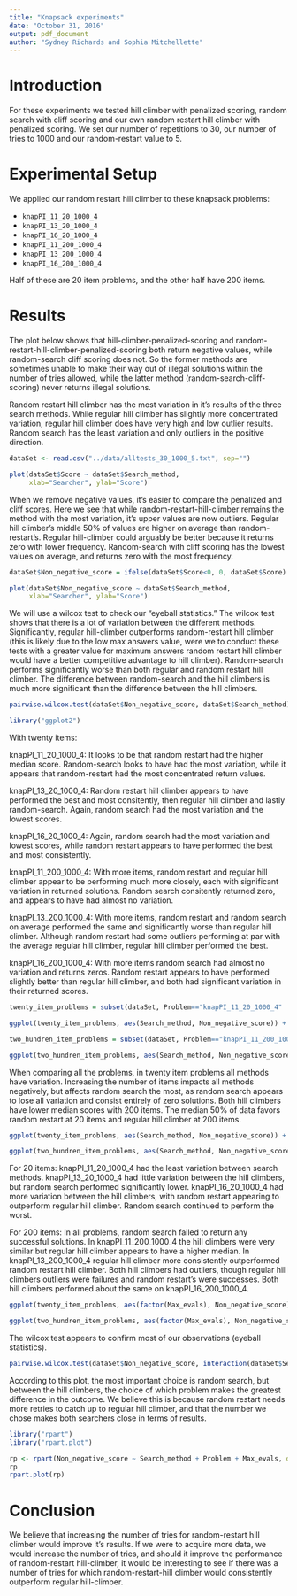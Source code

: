 ```yaml
---
title: "Knapsack experiments"
date: "October 31, 2016"
output: pdf_document
author: "Sydney Richards and Sophia Mitchellette"
---
```


# Introduction

For these experiments we tested hill climber with penalized scoring, random search with cliff scoring and our own random restart hill climber with penalized scoring. We set our number of repetitions to 30, our number of tries to 1000 and our random-restart value to 5.

# Experimental Setup

We applied our random restart hill climber to these knapsack problems:

* `knapPI_11_20_1000_4`
* `knapPI_13_20_1000_4` 
* `knapPI_16_20_1000_4`
* `knapPI_11_200_1000_4`
* `knapPI_13_200_1000_4`
* `knapPI_16_200_1000_4`

Half of these are 20 item problems, and the other half have 200 items.

# Results

The plot below shows that hill-climber-penalized-scoring and random-restart-hill-climber-penalized-scoring both return negative values, while random-search cliff scoring does not. So the former methods are sometimes unable to make their way out of illegal solutions within the number of tries allowed, while the latter method (random-search-cliff-scoring) never returns illegal solutions.

Random restart hill climber has the most variation in it's results of the three search methods. While regular hill climber has slightly more concentrated variation, regular hill climber does have very high and low outlier results. Random search has the least variation and only outliers in the positive direction.

```r
dataSet <- read.csv("../data/alltests_30_1000_5.txt", sep="")

plot(dataSet$Score ~ dataSet$Search_method,
     xlab="Searcher", ylab="Score")
```

When we remove negative values, it's easier to compare the penalized and cliff scores. Here we see that while random-restart-hill-climber remains the method with the most variation, it's upper values are now outliers. Regular hill climber's middle 50% of values are higher on average than random-restart's. Regular hill-climber could arguably be better because it returns zero with lower frequency. Random-search with cliff scoring has the lowest values on average, and returns zero with the most frequency.

```r
dataSet$Non_negative_score = ifelse(dataSet$Score<0, 0, dataSet$Score)

plot(dataSet$Non_negative_score ~ dataSet$Search_method,
     xlab="Searcher", ylab="Score")
```

We will use a wilcox test to check our "eyeball statistics." The wilcox test shows that there is a lot of variation between the different methods. Significantly, regular hill-climber outperforms random-restart hill climber (this is likely due to the low max answers value, were we to conduct these tests with a greater value for maximum answers random restart hill climber would have a better competitive advantage to hill climber). Random-search performs significantly worse than both regular and random restart hill climber. The difference between random-search and the hill climbers is much more significant than the difference between the hill climbers.

```r
pairwise.wilcox.test(dataSet$Non_negative_score, dataSet$Search_method)
```

```r
library("ggplot2")
```

With twenty items:

knapPI_11_20_1000_4: It looks to be that random restart had the higher median score. Random-search looks to have had the most variation, while it appears that random-restart had the most concentrated return values.

knapPI_13_20_1000_4: Random restart hill climber appears to have performed the best and most consitently, then regular hill climber and lastly random-search. Again, random search had the most variation and the lowest scores.

knapPI_16_20_1000_4: Again, random search had the most variation and lowest scores, while random restart appears to have performed the best and most consistently.

knapPI_11_200_1000_4: With more items, random restart and regular hill climber appear to be performing much more closely, each with significant variation in returned solutions. Random search consitently returned zero, and appears to have had almost no variation.

knapPI_13_200_1000_4: With more items, random restart and random search on average performed the same and significantly worse than regular hill climber. Although random restart had some outliers performing at par with the average regular hill climber, regular hill climber performed the best.

knapPI_16_200_1000_4: With more items random search had almost no variation and returns zeros. Random restart appears to have performed slightly better than regular hill climber, and both had significant variation in their returned scores.

```r
twenty_item_problems = subset(dataSet, Problem=="knapPI_11_20_1000_4" | Problem=="knapPI_13_20_1000_4" | Problem=="knapPI_16_20_1000_4")

ggplot(twenty_item_problems, aes(Search_method, Non_negative_score)) + geom_boxplot() + facet_grid(. ~ Problem)

two_hundren_item_problems = subset(dataSet, Problem=="knapPI_11_200_1000_4" | Problem=="knapPI_13_200_1000_4" | Problem=="knapPI_16_200_1000_4")

ggplot(two_hundren_item_problems, aes(Search_method, Non_negative_score)) + geom_boxplot() + facet_grid(. ~ Problem)
```

When comparing all the problems, in twenty item problems all methods have variation. Increasing the number of items impacts all methods negatively, but affects random search the most, as random search appears to lose all variation and consist entirely of zero solutions. Both hill climbers have lower median scores with 200 items. The median 50% of data favors random restart at 20 items and regular hill climber at 200 items.

```r
ggplot(twenty_item_problems, aes(Search_method, Non_negative_score)) + geom_boxplot() + facet_grid(. ~ Max_evals)

ggplot(two_hundren_item_problems, aes(Search_method, Non_negative_score)) + geom_boxplot() + facet_grid(. ~ Max_evals)
```

For 20 items:
knapPI_11_20_1000_4 had the least variation between search methods. knapPI_13_20_1000_4 had little variation between the hill climbers, but random search performed significantly lower. knapPI_16_20_1000_4 had more variation between the hill climbers, with random restart appearing to outperform regular hill climber. Random search continued to perform the worst.

For 200 items:
In all problems, random search failed to return any successful solutions. In knapPI_11_200_1000_4 the hill climbers were very similar but regular hill climber appears to have a higher median. In knapPI_13_200_1000_4 regular hill climber more consistently outperformed random restart hill climber. Both hill climbers had outliers, though regular hill climbers outliers were failures and random restart's were successes. Both hill climbers performed about the same on knapPI_16_200_1000_4.

```r
ggplot(twenty_item_problems, aes(factor(Max_evals), Non_negative_score)) + geom_boxplot() + facet_grid(Problem ~ Search_method)

ggplot(two_hundren_item_problems, aes(factor(Max_evals), Non_negative_score)) + geom_boxplot() + facet_grid(Problem ~ Search_method)
```

The wilcox test appears to confirm most of our observations (eyeball statistics).

```r
pairwise.wilcox.test(dataSet$Non_negative_score, interaction(dataSet$Search_method, dataSet$Problem, dataSet$Max_evals))
```

According to this plot, the most important choice is random search, but between the hill climbers, the choice of which problem makes the greatest difference in the outcome. We believe this is because random restart needs more retries to catch up to regular hill climber, and that the number we chose makes both searchers close in terms of results.

```r
library("rpart")
library("rpart.plot")

rp <- rpart(Non_negative_score ~ Search_method + Problem + Max_evals, data=dataSet)
rp
rpart.plot(rp)
```

# Conclusion

We believe that increasing the number of tries for random-restart hill climber would improve it's results. If we were to acquire more data, we would increase the number of tries, and should it improve the performance of random-restart hill-climber, it would be interesting to see if there was a number of tries for which random-restart-hill climber would consistently outperform regular hill-climber.